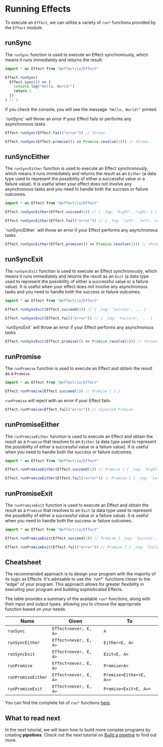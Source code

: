 
# Running Effects

To execute an `Effect`, we can utilize a variety of `run*` functions provided by the `Effect` module.

## runSync

The `runSync` function is used to execute an Effect synchronously, which means it runs immediately and returns the result.

```ts
import * as Effect from "@effect/io/Effect"

Effect.runSync(
  Effect.sync(() => {
    console.log("Hello, World!")
    return 1
  })
) // 1
```

If you check the console, you will see the message `"Hello, World!"` printed.

<Warning>
  `runSync` will throw an error if your Effect fails or performs any
  asynchronous tasks
</Warning>

```ts
Effect.runSync(Effect.fail("error")) // throws

Effect.runSync(Effect.promise(() => Promise.resolve(1))) // throws
```

## runSyncEither

The `runSyncEither` function is used to execute an Effect synchronously, which means it runs immediately and returns the result as an `Either`
(a data type used to represent the possibility of either a successful value or a failure value).
It is useful when your effect does not involve any asynchronous tasks and you need to handle both the success or failure outcomes.

```ts
import * as Effect from "@effect/io/Effect"

Effect.runSyncEither(Effect.succeed(1)) // { _tag: 'Right', right: 1 }

Effect.runSyncEither(Effect.fail("error")) // { _tag: 'Left', left: 'error' }
```

<Warning>
  `runSyncEither` will throw an error if your Effect performs any asynchronous
  tasks
</Warning>

```ts
Effect.runSyncEither(Effect.promise(() => Promise.resolve(1))) // throws
```

## runSyncExit

The `runSyncExit` function is used to execute an Effect synchronously, which means it runs immediately and returns the result as an `Exit`
(a data type used to represent the possibility of either a successful value or a failure value).
It is useful when your effect does not involve any asynchronous tasks and you need to handle both the success or failure outcomes.

```ts
import * as Effect from "@effect/io/Effect"

Effect.runSyncExit(Effect.succeed(1)) // { _tag: 'Success', ... }

Effect.runSyncExit(Effect.fail("error")) // { _tag: 'Failure', ... }
```

<Warning>
  `runSyncExit` will throw an error if your Effect performs any asynchronous
  tasks
</Warning>

```ts
Effect.runSyncExit(Effect.promise(() => Promise.resolve(1))) // throws
```

## runPromise

The `runPromise` function is used to execute an Effect and obtain the result as a `Promise`.

```ts
import * as Effect from "@effect/io/Effect"

Effect.runPromise(Effect.succeed(1)) // Promise { 1 }
```

<Warning>`runPromise` will reject with an error if your Effect fails</Warning>

```ts
Effect.runPromise(Effect.fail("error")) // rejected Promise
```

## runPromiseEither

The `runPromiseEither` function is used to execute an Effect and obtain the result as a `Promise` that resolves to an `Either`
(a data type used to represent the possibility of either a successful value or a failure value).
It is useful when you need to handle both the success or failure outcomes.

```ts
import * as Effect from "@effect/io/Effect"

Effect.runPromiseEither(Effect.succeed(1)) // Promise { { _tag: 'Right', right: 1 } }

Effect.runPromiseEither(Effect.fail("error")) // Promise { { _tag: 'Left', left: 'error' } }
```

## runPromiseExit

The `runPromiseExit` function is used to execute an Effect and obtain the result as a `Promise` that resolves to an `Exit`
(a data type used to represent the possibility of either a successful value or a failure value).
It is useful when you need to handle both the success or failure outcomes.

```ts
import * as Effect from "@effect/io/Effect"

Effect.runPromiseExit(Effect.succeed(1)) // Promise { _tag: 'Success', ... } }

Effect.runPromiseExit(Effect.fail("error")) // Promise { { _tag: 'Failure', ... } }
```

## Cheatsheet

<Design>
  The recommended approach is to design your program with the majority of its
  logic as Effects. It's advisable to use the `run*` functions closer to the
  "edge" of your program. This approach allows for greater flexibility in
  executing your program and building sophisticated Effects.
</Design>

The table provides a summary of the available `run*` functions, along with their input and output types, allowing you to choose the appropriate function based on your needs.

| **Name**           | **Given**             | **To**                  |
| ------------------ | --------------------- | ----------------------- |
| `runSync`          | `Effect<never, E, A>` | `A`                     |
| `runSyncEither`    | `Effect<never, E, A>` | `Either<E, A>`          |
| `runSyncExit`      | `Effect<never, E, A>` | `Exit<E, A>`            |
| `runPromise`       | `Effect<never, E, A>` | `Promise<A>`            |
| `runPromiseEither` | `Effect<never, E, A>` | `Promise<Either<E, A>>` |
| `runPromiseExit`   | `Effect<never, E, A>` | `Promise<Exit<E, A>>`   |

You can find the complete list of `run*` functions [here](https://effect-ts.github.io/io/modules/Effect.ts.html#execution).

## What to read next

In the next tutorial, we will learn how to build more complex programs by creating **pipelines**.
Check out the next tutorial on [Build a pipeline](pipeline) to find out more.
